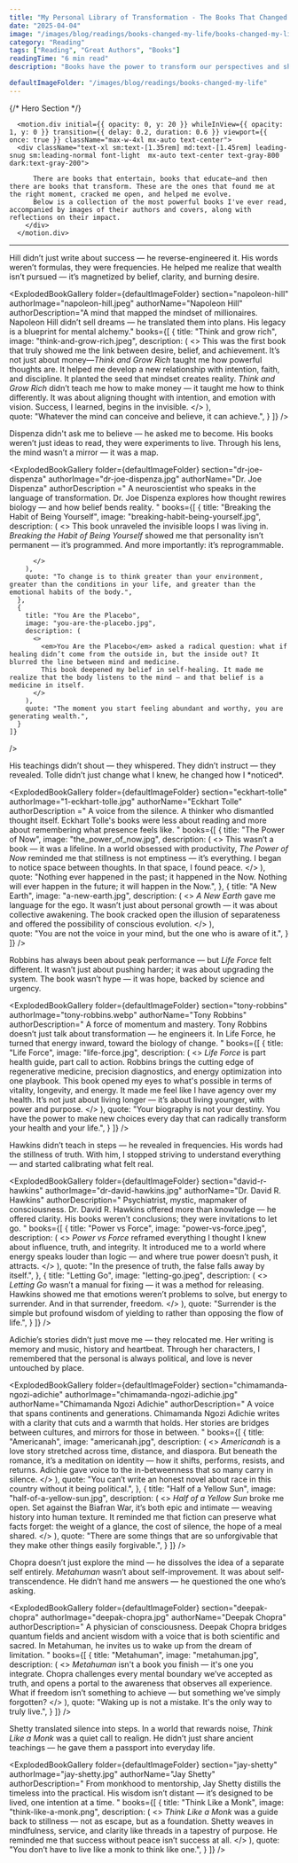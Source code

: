 ```yaml
---
title: "My Personal Library of Transformation - The Books That Changed Everything"
date: "2025-04-04"
image: "/images/blog/readings/books-changed-my-life/books-changed-my-life.jpg"
category: "Reading"
tags: ["Reading", "Great Authors", "Books"]
readingTime: "6 min read"
description: "​Books have the power to transform our perspectives and shape our lives. Here are some of my favorite books and authors who have profoundly impacted me:"

defaultImageFolder: "/images/blog/readings/books-changed-my-life"
---
```








<script type="application/ld+json">{`
{
  "@context": "https://schema.org",
  "@type": "BlogPosting",
  "headline": "My Personal Library of Transformation: The Books That Changed Everything"",
  "image": ["/images/blog/readings/books-changed-my-life/books-changed-my-life.jpg"],
  "datePublished": "2023-09-24",
  "author": { "@type": "Person", "name": "Amadou" },
  "publisher": {
    "@type": "Organization",
    "name": "Amadou Mamane",
    "logo": { "@type": "ImageObject", "url": "https://amadoumamane.fr/images/profile.jpeg" }
  },
  "description": "​Books have the power to transform our perspectives and shape our lives. Here are some of my favorite books and authors who have profoundly impacted me"
}
`}</script>

<main className="min-h-screen w-full bg-  -light dark:bg-primary-dark text-gray-900 dark:text-gray-50 overflow-x-hidden transition-colors duration-300">





{/* Hero Section */}
 
  <Section >

  
      <motion.div initial={{ opacity: 0, y: 20 }} whileInView={{ opacity: 1, y: 0 }} transition={{ delay: 0.2, duration: 0.6 }} viewport={{ once: true }} className="max-w-4xl mx-auto text-center">
      <div className="text-xl sm:text-[1.35rem] md:text-[1.45rem] leading-snug sm:leading-normal font-light  mx-auto text-center text-gray-800 dark:text-gray-200">

          There are books that entertain, books that educate—and then there are books that transform. These are the ones that found me at the right moment, cracked me open, and helped me evolve. 
          Below is a collection of the most powerful books I've ever read, accompanied by images of their authors and covers, along with reflections on their impact.​
        </div>
      </motion.div>

  </Section>

  <div className={`dark:px-2 max-w-7xl mt-16 dark:mt-16 flex dark:mb-3`}>
    <hr className="mx-auto w-full max-w-7xl dark:max-w-6xl border-t border-gray-200 dark:border-gray-500 transition-colors duration-300" />
  </div>



<div className="w-24 h-1 mx-auto bg-gradient-to-r from-indigo-400 to-purple-400 mt-16 rounded-full dark:hidden" />


<Section title="💼  Napoleon Hill – The Inner Architect of Wealth" marginTop = 'mt-0'>
  <div className="text-center max-w-3xl mx-auto mb-10 mt-8">
    <p className="text-xl text-gray-600 dark:text-gray-300 leading-relaxed">
      Hill didn’t just write about success — he reverse-engineered it. His words weren’t formulas, they were frequencies. He helped me realize that wealth isn’t pursued — it’s magnetized by belief, clarity, and burning desire.
    </p>
  </div>

  <ExplodedBookGallery
    folder={defaultImageFolder}
    section="napoleon-hill"
    authorImage="napoleon-hill.jpeg"
    authorName="Napoleon Hill"
    authorDescription="A mind that mapped the mindset of millionaires. Napoleon Hill didn’t sell dreams — he translated them into plans. His legacy is a blueprint for mental alchemy."
    books={[
      {
        title: "Think and grow rich",
        image: "think-and-grow-rich.jpeg",
        description: (
          <>
          This was the first book that truly showed me the link between desire, belief, and achievement. It’s not just about money—<em>Think and Grow Rich</em>  taught me how powerful thoughts are. It helped me develop a new relationship with intention, faith, and discipline. It planted the seed that mindset creates reality.
            <em>Think and Grow Rich</em> didn’t teach me how to make money — it taught me how to think differently. It was about aligning thought with intention, and emotion with vision. Success, I learned, begins in the invisible.
          </>
        ),   
        quote: "Whatever the mind can conceive and believe, it can achieve.",
      }
    ]}
  />
</Section>




<SectionDivider />






<Section title="🧠 Dr. Joe Dispenza – Rerouting Reality from the Inside Out" marginTop = 'mt-0'>
  <div className="text-center max-w-3xl mx-auto mb-10 mt-8">
    <p className="text-xl text-gray-600 dark:text-gray-300 leading-relaxed">
      Dispenza didn't ask me to believe — he asked me to become. His books weren’t just ideas to read, they were experiments to live. Through his lens, the mind wasn’t a mirror — it was a map.
    </p>
  </div>

  <ExplodedBookGallery
    folder={defaultImageFolder}
    section="dr-joe-dispenza"
    authorImage="dr-joe-dispenza.jpg"
    authorName="Dr. Joe Dispenza"
    authorDescription ="
            A neuroscientist who speaks in the language of transformation. Dr. Joe Dispenza explores how thought rewires biology — and how belief bends reality.
      "
    books={[
      {
        title: "Breaking the Habit of Being Yourself",
        image: "breaking-habit-being-yourself.jpg",
        description: (
          <>
            This book unraveled the invisible loops I was living in. <em>Breaking the Habit of Being Yourself</em> showed me that personality isn’t permanent — it’s programmed. And more importantly: it’s reprogrammable.


          </>
        ),       
        quote: "To change is to think greater than your environment, greater than the conditions in your life, and greater than the emotional habits of the body.",
      },
      {
        title: "You Are the Placebo",
        image: "you-are-the-placebo.jpg",
        description: (
          <>
            <em>You Are the Placebo</em> asked a radical question: what if healing didn’t come from the outside in, but the inside out? It blurred the line between mind and medicine.
            This book deepened my belief in self-healing. It made me realize that the body listens to the mind — and that belief is a medicine in itself.
          </>
        ),   
        quote: "The moment you start feeling abundant and worthy, you are generating wealth.",
      }
    ]}
  />
</Section>

<SectionDivider />


<Section title="🧘‍♂️  Eckhart Tolle – A Quiet Revolution" marginTop = 'mt-0'>
  <div className="text-center max-w-3xl mx-auto mb-10 mt-8">
    <p className="text-xl text-gray-600 dark:text-gray-300 leading-relaxed">
      His teachings didn’t shout — they whispered. They didn’t instruct — they revealed. Tolle didn’t just change what I knew, he changed how I *noticed*.
    </p>
  </div>

  <ExplodedBookGallery
    folder={defaultImageFolder}
    section="eckhart-tolle"
    authorImage="1-eckhart-tolle.jpg"
    authorName="Eckhart Tolle"
    authorDescription ="
      A voice from the silence. A thinker who dismantled thought itself. Eckhart Tolle's books were less about reading and more about remembering what presence feels like.
      "
    books={[
      {
        title: "The Power of Now",
        image: "the_power_of_now.jpg",
        description: (
          <>
            This wasn’t a book — it was a lifeline. In a world obsessed with productivity, <em>The Power of Now</em> reminded me that stillness is not emptiness — it’s everything. I began to notice space between thoughts. In that space, I found peace.
          </>
        ),       
         quote: "Nothing ever happened in the past; it happened in the Now. Nothing will ever happen in the future; it will happen in the Now.",
      },
      {
        title: "A New Earth",
        image: "a-new-earth.jpg",
        description: (
          <>
          <em>A New Earth</em> gave me language for the ego. It wasn’t just about personal growth — it was about collective awakening. The book cracked open the illusion of separateness and offered the possibility of conscious evolution.
          </>
        ),   
        quote: "You are not the voice in your mind, but the one who is aware of it.",
      }
    ]}
  />
</Section>


<SectionDivider />



<Section title="🔥 Tony Robbins – Vitality as Strategy" marginTop = 'mt-0'>
  <div className="text-center max-w-3xl mx-auto mb-10 mt-8">
    <p className="text-xl text-gray-600 dark:text-gray-300 leading-relaxed">
      Robbins has always been about peak performance — but <em>Life Force</em> felt different. It wasn’t just about pushing harder; it was about upgrading the system. The book wasn’t hype — it was hope, backed by science and urgency.
    </p>
  </div>

  <ExplodedBookGallery
    folder={defaultImageFolder}
    section="tony-robbins"
    authorImage="tony-robbins.webp"
    authorName="Tony Robbins"
    authorDescription="
      A force of momentum and mastery. Tony Robbins doesn’t just talk about transformation — he engineers it. In Life Force, he turned that energy inward, toward the biology of change.
    "
    books={[
      {
        title: "Life Force",
        image: "life-force.jpg",
        description: (
          <>
            <em>Life Force</em> is part health guide, part call to action. Robbins brings the cutting edge of regenerative medicine, precision diagnostics, and energy optimization into one playbook. This book opened my eyes to what's possible in terms of vitality, longevity, and energy. It made me feel like I have agency over my health. It’s not just about living longer — it’s about living younger, with power and purpose.
          </>
        ),
        quote: "Your biography is not your destiny. You have the power to make new choices every day that can radically transform your health and your life.",
      }
    ]}
  />
</Section>


<SectionDivider />



<Section title="🕊️ Dr. David R. Hawkins – Mapping the Invisible Terrain" marginTop = 'mt-0'>
  <div className="text-center max-w-3xl mx-auto mb-10 mt-8">
    <p className="text-xl text-gray-600 dark:text-gray-300 leading-relaxed">
      Hawkins didn’t teach in steps — he revealed in frequencies. His words had the stillness of truth. With him, I stopped striving to understand everything — and started calibrating what felt real.
    </p>
  </div>

  <ExplodedBookGallery
    folder={defaultImageFolder}
    section="david-r-hawkins"
    authorImage="dr-david-hawkins.jpg"
    authorName="Dr. David R. Hawkins"
    authorDescription="
      Psychiatrist, mystic, mapmaker of consciousness. Dr. David R. Hawkins offered more than knowledge — he offered clarity. His books weren’t conclusions; they were invitations to let go.
    "
    books={[
      {
        title: "Power vs Force",
        image: "power-vs-force.jpeg",
        description: (
          <>
            <em>Power vs Force</em> reframed everything I thought I knew about influence, truth, and integrity. It introduced me to a world where energy speaks louder than logic — and where true power doesn’t push, it attracts.
          </>
        ),
        quote: "In the presence of truth, the false falls away by itself.",
      },
      {
        title: "Letting Go",
        image: "letting-go.jpeg",
        description: (
          <>
            <em>Letting Go</em> wasn’t a manual for fixing — it was a method for releasing. Hawkins showed me that emotions weren’t problems to solve, but energy to surrender. And in that surrender, freedom.
          </>
        ),
        quote: "Surrender is the simple but profound wisdom of yielding to rather than opposing the flow of life.",
      }
    ]}
  />
</Section>


<SectionDivider />


<Section title="🌍 Chimamanda Ngozi Adichie – Stories That Carry Home" marginTop = 'mt-0'>
  <div className="text-center max-w-3xl mx-auto mb-10 mt-8">
    <p className="text-xl text-gray-600 dark:text-gray-300 leading-relaxed">
      Adichie’s stories didn’t just move me — they relocated me. Her writing is memory and music, history and heartbeat. Through her characters, I remembered that the personal is always political, and love is never untouched by place.
    </p>
  </div>

  <ExplodedBookGallery
    folder={defaultImageFolder}
    section="chimamanda-ngozi-adichie"
    authorImage="chimamanda-ngozi-adichie.jpg"
    authorName="Chimamanda Ngozi Adichie"
    authorDescription="
      A voice that spans continents and generations. Chimamanda Ngozi Adichie writes with a clarity that cuts and a warmth that holds. Her stories are bridges between cultures, and mirrors for those in between.
    "
    books={[
      {
        title: "Americanah",
        image: "americanah.jpg",
        description: (
          <>
            <em>Americanah</em> is a love story stretched across time, distance, and diaspora. But beneath the romance, it’s a meditation on identity — how it shifts, performs, resists, and returns. Adichie gave voice to the in-betweenness that so many carry in silence.
          </>
        ),
        quote: "You can’t write an honest novel about race in this country without it being political.",
      },
      {
        title: "Half of a Yellow Sun",
        image: "half-of-a-yellow-sun.jpg",
        description: (
          <>
            <em>Half of a Yellow Sun</em> broke me open. Set against the Biafran War, it’s both epic and intimate — weaving history into human texture. It reminded me that fiction can preserve what facts forget: the weight of a glance, the cost of silence, the hope of a meal shared.
          </>
        ),
        quote: "There are some things that are so unforgivable that they make other things easily forgivable.",
      }
    ]}
  />
</Section>



<SectionDivider />





<Section title="🌌 Deepak Chopra – Beyond the Known Self" marginTop = 'mt-0'>
  <div className="text-center max-w-3xl mx-auto mb-10 mt-8" >
    <p className="text-xl text-gray-600 dark:text-gray-300 leading-relaxed">
      Chopra doesn’t just explore the mind — he dissolves the idea of a separate self entirely. <em>Metahuman</em> wasn’t about self-improvement. It was about self-transcendence. He didn’t hand me answers — he questioned the one who’s asking.
    </p>
  </div>

  <ExplodedBookGallery
    folder={defaultImageFolder}
    section="deepak-chopra"
    authorImage="deepak-chopra.jpg"
    authorName="Deepak Chopra"
    authorDescription="
      A physician of consciousness. Deepak Chopra bridges quantum fields and ancient wisdom with a voice that is both scientific and sacred. In Metahuman, he invites us to wake up from the dream of limitation.
    "
    books={[
      {
        title: "Metahuman",
        image: "metahuman.jpg",
        description: (
          <>
            <em>Metahuman</em> isn't a book you finish — it's one you integrate. Chopra challenges every mental boundary we’ve accepted as truth, and opens a portal to the awareness that observes all experience. What if freedom isn’t something to achieve — but something we’ve simply forgotten?
          </>
        ),
        quote: "Waking up is not a mistake. It's the only way to truly live.",
      }
    ]}
  />
</Section>

<SectionDivider />


<Section title="🧘 Jay Shetty – Simplicity as Superpower" marginTop = 'mt-0'>
  <div className="text-center max-w-3xl mx-auto mb-10 mt-8">
    <p className="text-xl text-gray-600 dark:text-gray-300 leading-relaxed">
      Shetty translated silence into steps. In a world that rewards noise, <em>Think Like a Monk</em> was a quiet call to realign. He didn’t just share ancient teachings — he gave them a passport into everyday life.
    </p>
  </div>

  <ExplodedBookGallery
    folder={defaultImageFolder}
    section="jay-shetty"
    authorImage="jay-shetty.jpg"
    authorName="Jay Shetty"
    authorDescription="
      From monkhood to mentorship, Jay Shetty distills the timeless into the practical. His wisdom isn’t distant — it’s designed to be lived, one intention at a time.
    "
    books={[
      {
        title: "Think Like a Monk",
        image: "think-like-a-monk.png",
        description: (
          <>
            <em>Think Like a Monk</em> was a guide back to stillness — not as escape, but as a foundation. Shetty weaves in mindfulness, service, and clarity like threads in a tapestry of purpose. He reminded me that success without peace isn’t success at all.
          </>
        ),
        quote: "You don’t have to live like a monk to think like one.",
      }
    ]}
  />
</Section>




<AuthorBox name="Amadou" bio="Paris-based AI Engineer, Runner and Dancer. Sharing stories from the Track and the Terminal — Race Recaps and AI Deep Dives." avatar="/images/profile.jpeg" />
<ShareButtons />






</main>
